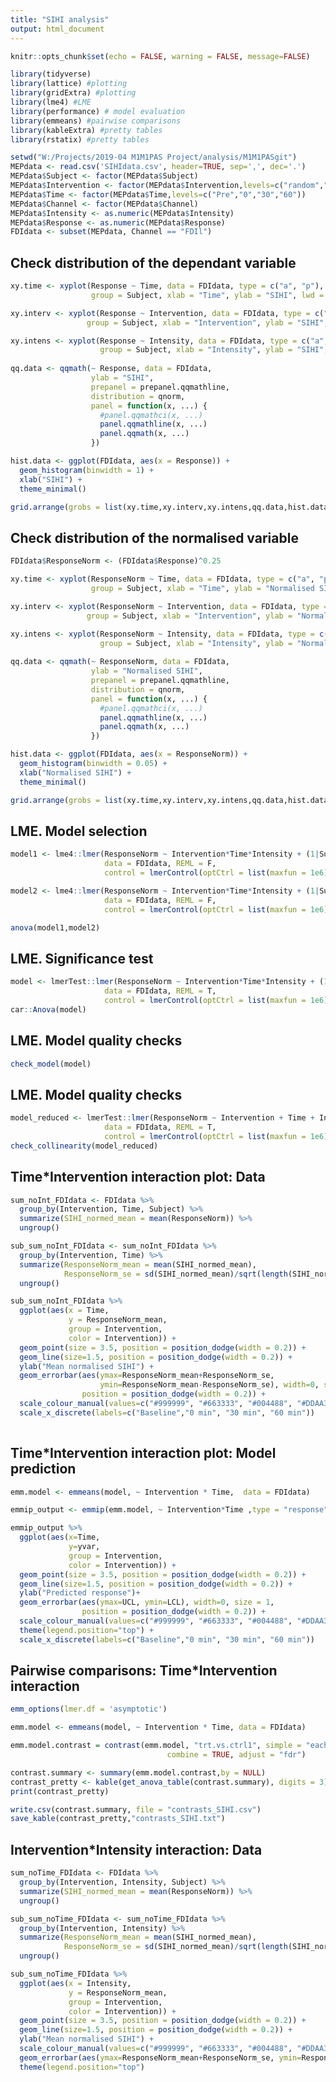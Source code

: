 ```yaml
---
title: "SIHI analysis"
output: html_document
---
```


```r
knitr::opts_chunk$set(echo = FALSE, warning = FALSE, message=FALSE)
```

```r
library(tidyverse)
library(lattice) #plotting
library(gridExtra) #plotting
library(lme4) #LME
library(performance) # model evaluation
library(emmeans) #pairwise comparisons
library(kableExtra) #pretty tables
library(rstatix) #pretty tables
```

```r
setwd("W:/Projects/2019-04 M1M1PAS Project/analysis/M1M1PASgit")
MEPdata <- read.csv('SIHIdata.csv', header=TRUE, sep=',', dec='.')
MEPdata$Subject <- factor(MEPdata$Subject)
MEPdata$Intervention <- factor(MEPdata$Intervention,levels=c("random","negneg","negpos","posneg"))
MEPdata$Time <- factor(MEPdata$Time,levels=c("Pre","0","30","60"))
MEPdata$Channel <- factor(MEPdata$Channel)
MEPdata$Intensity <- as.numeric(MEPdata$Intensity)
MEPdata$Response <- as.numeric(MEPdata$Response)
FDIdata <- subset(MEPdata, Channel == "FDIl")
```

## Check distribution of the dependant variable

```r

xy.time <- xyplot(Response ~ Time, data = FDIdata, type = c("a", "p"), pch = 20,
                  group = Subject, xlab = "Time", ylab = "SIHI", lwd = 2)

xy.interv <- xyplot(Response ~ Intervention, data = FDIdata, type = c("a", "p"), pch = 20,
                 group = Subject, xlab = "Intervention", ylab = "SIHI", lwd = 2)

xy.intens <- xyplot(Response ~ Intensity, data = FDIdata, type = c("a", "p"), pch = 20,
                    group = Subject, xlab = "Intensity", ylab = "SIHI", lwd = 2)
                    
qq.data <- qqmath(~ Response, data = FDIdata,
                  ylab = "SIHI",
                  prepanel = prepanel.qqmathline,
                  distribution = qnorm,
                  panel = function(x, ...) {
                    #panel.qqmathci(x, ...)
                    panel.qqmathline(x, ...)
                    panel.qqmath(x, ...)
                  })

hist.data <- ggplot(FDIdata, aes(x = Response)) +
  geom_histogram(binwidth = 1) +
  xlab("SIHI") +
  theme_minimal()

grid.arrange(grobs = list(xy.time,xy.interv,xy.intens,qq.data,hist.data), ncol = 3, nrow = 2)
```

## Check distribution of the normalised variable

```r
FDIdata$ResponseNorm <- (FDIdata$Response)^0.25

xy.time <- xyplot(ResponseNorm ~ Time, data = FDIdata, type = c("a", "p"), pch = 20,
                  group = Subject, xlab = "Time", ylab = "Normalised SIHI", lwd = 2)

xy.interv <- xyplot(ResponseNorm ~ Intervention, data = FDIdata, type = c("a", "p"), pch = 20,
                 group = Subject, xlab = "Intervention", ylab = "Normalised SIHI", lwd = 2)

xy.intens <- xyplot(ResponseNorm ~ Intensity, data = FDIdata, type = c("a", "p"), pch = 20,
                    group = Subject, xlab = "Intensity", ylab = "Normalised SIHI", lwd = 2)
                    
qq.data <- qqmath(~ ResponseNorm, data = FDIdata,
                  ylab = "Normalised SIHI",
                  prepanel = prepanel.qqmathline,
                  distribution = qnorm,
                  panel = function(x, ...) {
                    #panel.qqmathci(x, ...)
                    panel.qqmathline(x, ...)
                    panel.qqmath(x, ...)
                  })

hist.data <- ggplot(FDIdata, aes(x = ResponseNorm)) +
  geom_histogram(binwidth = 0.05) +
  xlab("Normalised SIHI") +
  theme_minimal()

grid.arrange(grobs = list(xy.time,xy.interv,xy.intens,qq.data,hist.data), ncol = 3, nrow = 2)

```

## LME. Model selection

```r
model1 <- lme4::lmer(ResponseNorm ~ Intervention*Time*Intensity + (1|Subject),
                     data = FDIdata, REML = F,
                     control = lmerControl(optCtrl = list(maxfun = 1e6)))

model2 <- lme4::lmer(ResponseNorm ~ Intervention*Time*Intensity + (1|Subject/Intervention),
                     data = FDIdata, REML = F,
                     control = lmerControl(optCtrl = list(maxfun = 1e6)))

anova(model1,model2)
```

## LME. Significance test

```r
model <- lmerTest::lmer(ResponseNorm ~ Intervention*Time*Intensity + (1|Subject/Intervention),
                     data = FDIdata, REML = T,
                     control = lmerControl(optCtrl = list(maxfun = 1e6)))
car::Anova(model)
```

## LME. Model quality checks

```r
check_model(model)
```

## LME. Model quality checks

```r
model_reduced <- lmerTest::lmer(ResponseNorm ~ Intervention + Time + Intensity + (1|Subject/Intervention),
                     data = FDIdata, REML = T,
                     control = lmerControl(optCtrl = list(maxfun = 1e6)))
check_collinearity(model_reduced)
```

## Time*Intervention interaction plot: Data

```r
sum_noInt_FDIdata <- FDIdata %>%   
  group_by(Intervention, Time, Subject) %>%  
  summarize(SIHI_normed_mean = mean(ResponseNorm)) %>%
  ungroup()

sub_sum_noInt_FDIdata <- sum_noInt_FDIdata %>%   
  group_by(Intervention, Time) %>%  
  summarize(ResponseNorm_mean = mean(SIHI_normed_mean),
            ResponseNorm_se = sd(SIHI_normed_mean)/sqrt(length(SIHI_normed_mean))) %>%
  ungroup()

sub_sum_noInt_FDIdata %>%
  ggplot(aes(x = Time,  
             y = ResponseNorm_mean,
             group = Intervention,  
             color = Intervention)) +    
  geom_point(size = 3.5, position = position_dodge(width = 0.2)) + 
  geom_line(size=1.5, position = position_dodge(width = 0.2)) +
  ylab("Mean normalised SIHI") +
  geom_errorbar(aes(ymax=ResponseNorm_mean+ResponseNorm_se,
                    ymin=ResponseNorm_mean-ResponseNorm_se), width=0, size = 1,
                position = position_dodge(width = 0.2)) +
  scale_colour_manual(values=c("#999999", "#663333", "#004488", "#DDAA33")) +
  scale_x_discrete(labels=c("Baseline","0 min", "30 min", "60 min"))
  
```

## Time*Intervention interaction plot: Model prediction

```r
emm.model <- emmeans(model, ~ Intervention * Time,  data = FDIdata)

emmip_output <- emmip(emm.model, ~ Intervention*Time ,type = "response", data = FDIdata, CIs = TRUE, plotit=FALSE)

emmip_output %>%
  ggplot(aes(x=Time, 
             y=yvar,
             group = Intervention,  
             color = Intervention)) +
  geom_point(size = 3.5, position = position_dodge(width = 0.2)) + 
  geom_line(size=1.5, position = position_dodge(width = 0.2)) +
  ylab("Predicted response")+
  geom_errorbar(aes(ymax=UCL, ymin=LCL), width=0, size = 1,
                position = position_dodge(width = 0.2)) +
  scale_colour_manual(values=c("#999999", "#663333", "#004488", "#DDAA33")) +
  theme(legend.position="top") +
  scale_x_discrete(labels=c("Baseline","0 min", "30 min", "60 min"))

```

## Pairwise comparisons: Time*Intervention interaction

```r
emm_options(lmer.df = 'asymptotic')

emm.model <- emmeans(model, ~ Intervention * Time, data = FDIdata)

emm.model.contrast = contrast(emm.model, "trt.vs.ctrl1", simple = "each",
                                   combine = TRUE, adjust = "fdr")

contrast.summary <- summary(emm.model.contrast,by = NULL)
contrast_pretty <- kable(get_anova_table(contrast.summary), digits = 3)
print(contrast_pretty)

write.csv(contrast.summary, file = "contrasts_SIHI.csv")
save_kable(contrast_pretty,"contrasts_SIHI.txt")
```

## Intervention*Intensity interaction: Data

```r
sum_noTime_FDIdata <- FDIdata %>%   
  group_by(Intervention, Intensity, Subject) %>%  
  summarize(SIHI_normed_mean = mean(ResponseNorm)) %>%
  ungroup()

sub_sum_noTime_FDIdata <- sum_noTime_FDIdata %>%   
  group_by(Intervention, Intensity) %>%  
  summarize(ResponseNorm_mean = mean(SIHI_normed_mean),
            ResponseNorm_se = sd(SIHI_normed_mean)/sqrt(length(SIHI_normed_mean))) %>%
  ungroup()

sub_sum_noTime_FDIdata %>%
  ggplot(aes(x = Intensity,  
             y = ResponseNorm_mean,
             group = Intervention,  
             color = Intervention)) +    
  geom_point(size = 3.5, position = position_dodge(width = 0.2)) + 
  geom_line(size=1.5, position = position_dodge(width = 0.2)) +
  ylab("Mean normalised SIHI") +
  scale_colour_manual(values=c("#999999", "#663333", "#004488", "#DDAA33")) +
  geom_errorbar(aes(ymax=ResponseNorm_mean+ResponseNorm_se, ymin=ResponseNorm_mean-ResponseNorm_se), width=.1, size = 1, position = position_dodge(width = 0.2)) +
  theme(legend.position="top")
```
